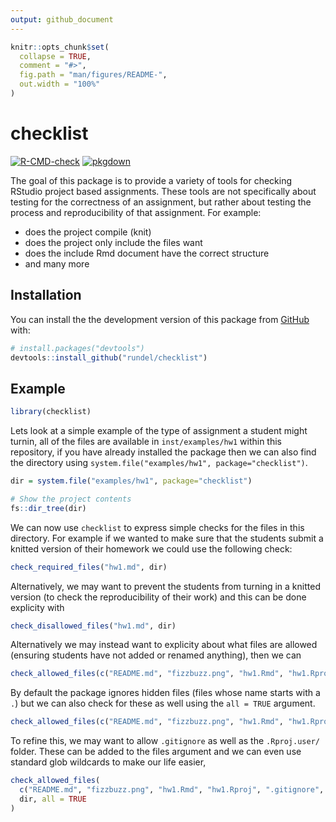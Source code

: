 ```yaml
---
output: github_document
---
```


<!-- README.md is generated from README.Rmd. Please edit that file -->

```r
knitr::opts_chunk$set(
  collapse = TRUE,
  comment = "#>",
  fig.path = "man/figures/README-",
  out.width = "100%"
)
```

# checklist

<!-- badges: start -->
[![R-CMD-check](https://github.com/rundel/checklist/workflows/R-CMD-check/badge.svg)](https://github.com/rundel/checklist/actions?query=workflow:%22R-CMD-check%22) [![pkgdown](https://github.com/rundel/checklist/workflows/pkgdown/badge.svg)](https://github.com/rundel/checklist/actions?query=workflow:%22pkgdown%22)
<!-- badges: end -->

The goal of this package is to provide a variety of tools for checking RStudio project based assignments. These tools are not specifically about testing for the correctness of an assignment, but rather about testing the process and reproducibility of that assignment. For example: 

* does the project compile (knit)
* does the project only include the files want
* does the include Rmd document have the correct structure
* and many more


## Installation

<!--
You can install the released version of checklist from [CRAN](https://CRAN.R-project.org) with:

``` r
install.packages("checklist")
```
-->

You can install the the development version of this package from [GitHub](https://github.com/) with:

``` r
# install.packages("devtools")
devtools::install_github("rundel/checklist")
```

## Example

```r
library(checklist)
```

Lets look at a simple example of the type of assignment a student might turnin, all of the files are available in `inst/examples/hw1` within this repository, if you have already installed the package then we can also find the directory using `system.file("examples/hw1", package="checklist")`.

```r
dir = system.file("examples/hw1", package="checklist")

# Show the project contents
fs::dir_tree(dir)
```

We can now use `checklist` to express simple checks for the files in this directory. For example if we wanted to make sure that the students submit a knitted version of their homework we could use the following check:

```r
check_required_files("hw1.md", dir)
```

Alternatively, we may want to prevent the students from turning in a knitted version (to check the reproducibility of their work) and this can be done explicity with

```r
check_disallowed_files("hw1.md", dir)
```

Alternatively we may instead want to explicity about what files are allowed (ensuring students have not added or renamed anything), then we can

```r
check_allowed_files(c("README.md", "fizzbuzz.png", "hw1.Rmd", "hw1.Rproj"), dir)
```

By default the package ignores hidden files (files whose name starts with a `.`) but we can also check for these as well using the `all = TRUE` argument.

```r
check_allowed_files(c("README.md", "fizzbuzz.png", "hw1.Rmd", "hw1.Rproj"), dir, all = TRUE)
```

To refine this, we may want to allow `.gitignore` as well as the `.Rproj.user/` folder. These can be added to the files argument and we can even use standard glob wildcards to make our life easier,

```r
check_allowed_files(
  c("README.md", "fizzbuzz.png", "hw1.Rmd", "hw1.Rproj", ".gitignore", ".Rproj.user/*"), 
  dir, all = TRUE
)
```


